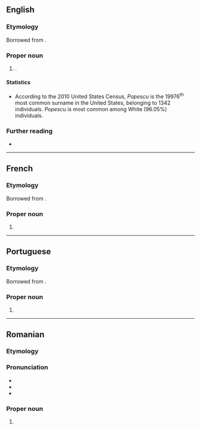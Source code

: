 ==English==
{{wikipedia}}

===Etymology===
Borrowed from {{bor|en|ro|Popescu}}.

===Proper noun===
{{en-proper noun|s}}

# {{surname|en|from=Romanian}}.

====Statistics====
* According to the 2010 United States Census, ''Popescu'' is the 19976<sup>th</sup> most common surname in the United States, belonging to 1342 individuals. ''Popescu'' is most common among White (96.05%) individuals.

===Further reading===
* {{R:en:DAFN}}

----

==French==

===Etymology===
Borrowed from {{bor|fr|ro|Popescu}}.

===Proper noun===
{{fr-proper noun}}

# {{surname|fr|from=Romanian}}

----

==Portuguese==

===Etymology===
Borrowed from {{bor|pt|ro|Popescu}}.

===Proper noun===
{{pt-proper noun|mfbysense}}

# {{surname|pt|from=Romanian}}

----

==Romanian==

===Etymology===
{{suffix|ro|popă|t1=priest|escu}}

===Pronunciation===
* {{IPA|ro|[poˈpes.ku]}}
* {{audio|ro|LL-Q7913 (ron)-KlaudiuMihaila-Popescu.wav|Audio}}
* {{rhymes|ro|esku|s=3}}

===Proper noun===
{{ro-proper noun|g=m|gd=lui}}

# {{surname|ro|common}}